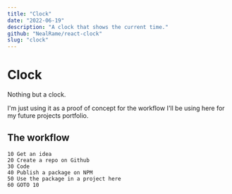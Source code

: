 ```yaml
---
title: "Clock"
date: "2022-06-19"
description: "A clock that shows the current time."
github: "NealRame/react-clock"
slug: "clock"
---
```


# Clock

Nothing but a clock.

<ClockApp/>

I'm just using it as a proof of concept for the workflow I'll be using here for
my future projects portfolio.

## The workflow

```basic
10 Get an idea
20 Create a repo on Github
30 Code
40 Publish a package on NPM
50 Use the package in a project here
60 GOTO 10
```
